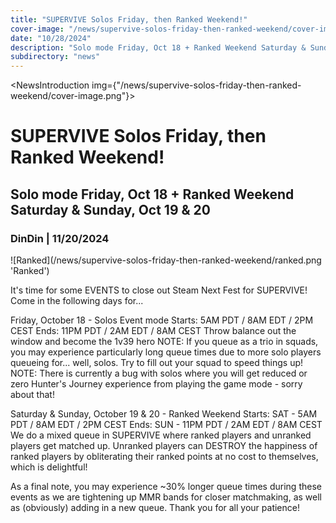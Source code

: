 ```yaml
---
title: "SUPERVIVE Solos Friday, then Ranked Weekend!"
cover-image: "/news/supervive-solos-friday-then-ranked-weekend/cover-image.png"
date: "10/28/2024"
description: "Solo mode Friday, Oct 18 + Ranked Weekend Saturday & Sunday, Oct 19 & 20"
subdirectory: "news"
---
```


<NewsIntroduction img={"/news/supervive-solos-friday-then-ranked-weekend/cover-image.png"}>
  # SUPERVIVE Solos Friday, then Ranked Weekend!

  ## Solo mode Friday, Oct 18 + Ranked Weekend Saturday & Sunday, Oct 19 & 20

  ### DinDin | 11/20/2024
</NewsIntroduction>

<NewsContent>
  ![Ranked](/news/supervive-solos-friday-then-ranked-weekend/ranked.png 'Ranked')

  It's time for some EVENTS to close out Steam Next Fest for SUPERVIVE! Come in the following days for...

  Friday, October 18 - Solos Event mode
  Starts: 5AM PDT / 8AM EDT / 2PM CEST
  Ends: 11PM PDT / 2AM EDT / 8AM CEST
  Throw balance out the window and become the 1v39 hero
  NOTE: If you queue as a trio in squads, you may experience particularly long queue times due to more solo players queueing for... well, solos. Try to fill out your squad to speed things up!
  NOTE: There is currently a bug with solos where you will get reduced or zero Hunter's Journey experience from playing the game mode - sorry about that!

  Saturday & Sunday, October 19 & 20 - Ranked Weekend
  Starts: SAT - 5AM PDT / 8AM EDT / 2PM CEST
  Ends: SUN - 11PM PDT / 2AM EDT / 8AM CEST
  We do a mixed queue in SUPERVIVE where ranked players and unranked players get matched up. Unranked players can DESTROY the happiness of ranked players by obliterating their ranked points at no cost to themselves, which is delightful!

  As a final note, you may experience ~30% longer queue times during these events as we are tightening up MMR bands for closer matchmaking, as well as (obviously) adding in a new queue. Thank you for all your patience!
</NewsContent>


